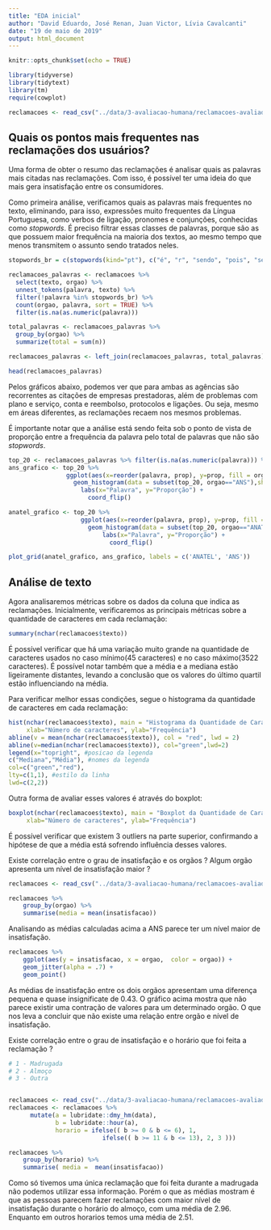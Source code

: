 ```yaml
---
title: "EDA inicial"
author: "David Eduardo, José Renan, Juan Victor, Lívia Cavalcanti"
date: "19 de maio de 2019"
output: html_document
---
```


```r
knitr::opts_chunk$set(echo = TRUE)

library(tidyverse)
library(tidytext)
library(tm)
require(cowplot)

```


```r
reclamacoes <- read_csv("../data/3-avaliacao-humana/reclamacoes-avaliadas-20190515.csv")
```

## Quais os pontos mais frequentes nas reclamações dos usuários?
Uma forma de obter o resumo das reclamações é analisar quais as palavras mais citadas nas reclamações. Com isso, é possível ter uma ideia do que mais gera insatisfação entre os consumidores.

Como primeira análise, verificamos quais as palavras mais frequentes no texto, eliminando, para isso, expressões muito frequentes da Língua Portuguesa, como verbos de ligação, pronomes e conjunções, conhecidas como _stopwords_. É preciso filtrar essas classes de palavras, porque são as que possuem maior frequência na maioria dos textos, ao mesmo tempo que menos transmitem o assunto sendo tratados neles.

```r
stopwords_br = c(stopwords(kind="pt"), c("é", "r", "sendo", "pois", "ser", "desde", "pode", "ainda"))

reclamacoes_palavras <- reclamacoes %>% 
  select(texto, orgao) %>%
  unnest_tokens(palavra, texto) %>% 
  filter(!palavra %in% stopwords_br) %>%
  count(orgao, palavra, sort = TRUE) %>% 
  filter(is.na(as.numeric(palavra)))

total_palavras <- reclamacoes_palavras %>% 
  group_by(orgao) %>% 
  summarize(total = sum(n))

reclamacoes_palavras <- left_join(reclamacoes_palavras, total_palavras)

head(reclamacoes_palavras)
```
Pelos gráficos abaixo, podemos ver que para ambas as agências são recorrentes as citações de empresas prestadoras, além de problemas com plano e serviço, conta e reembolso, protocolos e ligações. Ou seja, mesmo em áreas diferentes, as reclamações recaem nos mesmos problemas. 

É importante notar que a análise está sendo feita sob o ponto de vista de proporção entre a frequência da palavra pelo total de palavras que não são _stopwords_.

```r

top_20 <- reclamacoes_palavras %>% filter(is.na(as.numeric(palavra))) %>% group_by(orgao) %>% top_n(n=20, wt=n) %>% mutate(prop= n/total)
ans_grafico <- top_20 %>%
                ggplot(aes(x=reorder(palavra, prop), y=prop, fill = orgao)) +
                  geom_histogram(data = subset(top_20, orgao=="ANS"),show.legend = FALSE, stat = "identity", fill="#3f51b5")+
                    labs(x="Palavra", y="Proporção") +
                      coord_flip()

anatel_grafico <- top_20 %>%
                    ggplot(aes(x=reorder(palavra, prop), y=prop, fill = orgao)) +
                      geom_histogram(data = subset(top_20, orgao=="ANATEL"),show.legend = FALSE, stat = "identity", fill="#2f5755")+
                          labs(x="Palavra", y="Proporção") +
                            coord_flip()

plot_grid(anatel_grafico, ans_grafico, labels = c('ANATEL', 'ANS'))

```


## Análise de texto

Agora analisaremos métricas sobre os dados da coluna que indica as reclamações. Inicialmente, verificaremos
as principais métricas sobre a quantidade de caracteres em cada reclamação:

```r

summary(nchar(reclamacoes$texto))
```

É possível verificar que há uma variação muito grande na quantidade de caracteres usados no caso mínimo(45 caracteres)
e no caso máximo(3522 caracteres). É possível notar também que a média e a mediana estão ligeiramente distantes, 
levando a conclusão que os valores do último quartil estão influenciando na média.

Para verificar melhor essas condições, segue o histograma da quantidade de caracteres em cada reclamação:

```r

hist(nchar(reclamacoes$texto), main = "Histograma da Quantidade de Caracteres em Texto de Reclamação",
     xlab="Número de caracteres", ylab="Frequência")
abline(v = mean(nchar(reclamacoes$texto)), col = "red", lwd = 2)
abline(v=median(nchar(reclamacoes$texto)), col="green",lwd=2)
legend(x="topright", #posicao da legenda
c("Mediana","Média"), #nomes da legenda
col=c("green","red"),
lty=c(1,1), #estilo da linha
lwd=c(2,2))
```

Outra forma de avaliar esses valores é através do boxplot:

```r

boxplot(nchar(reclamacoes$texto), main = "Boxplot da Quantidade de Caracteres em Texto de Reclamação",
     xlab="Número de caracteres", ylab="Frequência")
```

É possível verificar que existem 3 outliers na parte superior, confirmando a hipótese de que a média 
está sofrendo influência desses valores.

Existe correlação entre o grau de insatisfação e os orgãos ? Algum orgão apresenta um nível de insatisfação maior ?

```r
reclamacoes <- read_csv("../data/3-avaliacao-humana/reclamacoes-avaliadas-20190515.csv")
```

```r
reclamacoes %>% 
    group_by(orgao) %>% 
    summarise(media = mean(insatisfacao))
```

Analisando as médias calculadas acima a ANS parece ter um nível maior de insatisfação.

```r
reclamacoes %>% 
    ggplot(aes(y = insatisfacao, x = orgao,  color = orgao)) +
    geom_jitter(alpha = .7) +
    geom_point() 

```

As médias de insatisfação entre os dois orgãos apresentam uma diferença pequena e quase insignificate de 0.43. O gráfico acima mostra que não parece existir uma contração de valores para um determinado orgão. O que nos leva a concluir que não existe uma relação entre orgão e nível de insatisfação.   

Existe correlação entre o grau de insatisfação e o horário que foi feita a reclamação ?


```r
# 1 - Madrugada
# 2 - Almoço
# 3 - Outra


reclamacoes <- read_csv("../data/3-avaliacao-humana/reclamacoes-avaliadas-20190515.csv")
reclamacoes <- reclamacoes %>% 
      mutate(a = lubridate::dmy_hm(data), 
             b = lubridate::hour(a),
             horario = ifelse(( b >= 0 & b <= 6), 1,
                          ifelse(( b >= 11 & b <= 13), 2, 3 ))) 
```


```r
reclamacoes %>% 
    group_by(horario) %>% 
    summarise( media =  mean(insatisfacao))
```

Como só tivemos uma única reclamação que foi feita durante a madrugada não podemos utilizar essa informação. Porém o que as médias mostram é que as pessoas parecem fazer reclamações com maior nível de insatisfação durante o horário do almoço, com uma média de 2.96. Enquanto em outros horarios temos uma média de 2.51.  